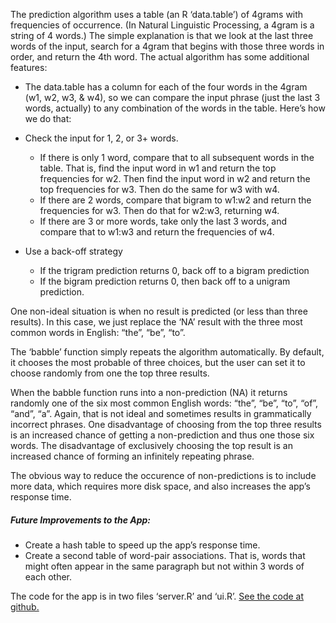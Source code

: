 The prediction algorithm uses a table (an R 'data.table') of 4grams with frequencies of occurrence. (In Natural Linguistic Processing, a 4gram is a string of 4 words.) The simple explanation is that we look at the last three words of the input, search for a 4gram that begins with those three words in order, and return the 4th word. The actual algorithm has some additional features:

- The data.table has a column for each of the four words in the 4gram (w1, w2, w3, & w4), so we can compare the input phrase (just the last 3 words, actually) to any combination of the words in the table. Here's how we do that:

- Check the input for 1, 2, or 3+ words.
    - If there is only 1 word, compare that to all subsequent words in the table. That is, find the input word in w1 and return the top frequencies for w2. Then find the input word in w2 and return the top frequencies for w3. Then do the same for w3 with w4. 
    - If there are 2 words, compare that bigram to w1:w2 and return the frequencies for w3. Then do that for w2:w3, returning w4.
    - If there are 3 or more words, take only the last 3 words, and compare that to w1:w3 and return the frequencies of w4.

- Use a back-off strategy 
    - If the trigram prediction returns 0, back off to a bigram prediction
    - If the bigram prediction returns 0, then back off to a unigram prediction.

One non-ideal situation is when no result is predicted (or less than three results). In this case, we just replace the 'NA' result with the three most common words in English: "the", "be", "to".

The 'babble' function simply repeats the algorithm automatically. By default, it chooses the most probable of three choices, but the user can set it to choose randomly from one the top three results.

When the babble function runs into a non-prediction (NA) it returns randomly one of the six most common English words: "the", "be", "to", "of", "and", "a". Again, that is not ideal and sometimes results in grammatically incorrect phrases. One disadvantage of choosing from the top three results is an increased chance of getting a non-prediction and thus one those six words. The disadvantage of exclusively choosing the top result is an increased chance of forming an infinitely repeating phrase.

The obvious way to reduce the occurence of non-predictions is to include more data, which requires more disk space, and also increases the app's response time.

##### Future Improvements to the App:

- Create a hash table to speed up the app's response time.
- Create a second table of word-pair associations. That is, words that might often appear in the same paragraph but not within 3 words of each other.

The code for the app is in two files 'server.R' and 'ui.R'.
[See the code at github.](https://github.com/bittuy9/Next_Word_Predictor/tree/master/next-word-predict)


